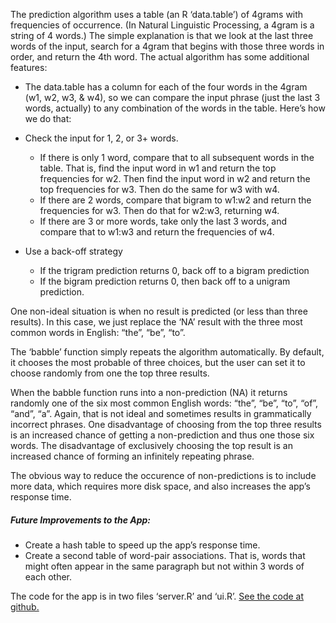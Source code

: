 The prediction algorithm uses a table (an R 'data.table') of 4grams with frequencies of occurrence. (In Natural Linguistic Processing, a 4gram is a string of 4 words.) The simple explanation is that we look at the last three words of the input, search for a 4gram that begins with those three words in order, and return the 4th word. The actual algorithm has some additional features:

- The data.table has a column for each of the four words in the 4gram (w1, w2, w3, & w4), so we can compare the input phrase (just the last 3 words, actually) to any combination of the words in the table. Here's how we do that:

- Check the input for 1, 2, or 3+ words.
    - If there is only 1 word, compare that to all subsequent words in the table. That is, find the input word in w1 and return the top frequencies for w2. Then find the input word in w2 and return the top frequencies for w3. Then do the same for w3 with w4. 
    - If there are 2 words, compare that bigram to w1:w2 and return the frequencies for w3. Then do that for w2:w3, returning w4.
    - If there are 3 or more words, take only the last 3 words, and compare that to w1:w3 and return the frequencies of w4.

- Use a back-off strategy 
    - If the trigram prediction returns 0, back off to a bigram prediction
    - If the bigram prediction returns 0, then back off to a unigram prediction.

One non-ideal situation is when no result is predicted (or less than three results). In this case, we just replace the 'NA' result with the three most common words in English: "the", "be", "to".

The 'babble' function simply repeats the algorithm automatically. By default, it chooses the most probable of three choices, but the user can set it to choose randomly from one the top three results.

When the babble function runs into a non-prediction (NA) it returns randomly one of the six most common English words: "the", "be", "to", "of", "and", "a". Again, that is not ideal and sometimes results in grammatically incorrect phrases. One disadvantage of choosing from the top three results is an increased chance of getting a non-prediction and thus one those six words. The disadvantage of exclusively choosing the top result is an increased chance of forming an infinitely repeating phrase.

The obvious way to reduce the occurence of non-predictions is to include more data, which requires more disk space, and also increases the app's response time.

##### Future Improvements to the App:

- Create a hash table to speed up the app's response time.
- Create a second table of word-pair associations. That is, words that might often appear in the same paragraph but not within 3 words of each other.

The code for the app is in two files 'server.R' and 'ui.R'.
[See the code at github.](https://github.com/bittuy9/Next_Word_Predictor/tree/master/next-word-predict)


